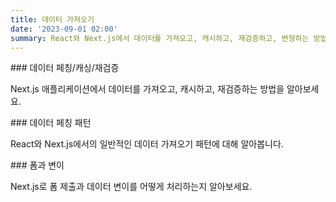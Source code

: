 ```yaml
---
title: 데이터 가져오기
date: '2023-09-01 02:00'
summary: React와 Next.js에서 데이터를 가져오고, 캐시하고, 재검증하고, 변형하는 방법에 대해 알아보세요.
---
```



<div className="grid grid-cols-1 sm:grid-cols-2 gap-4">

<Card href="/docs/nextjs/data-fetching/fetching-caching-and-revalidating">
### 데이터 페칭/캐싱/재검증

Next.js 애플리케이션에서 데이터를 가져오고, 캐시하고, 재검증하는 방법을 알아보세요.
</Card>

<Card href="/docs/nextjs/data-fetching/patterns">
### 데이터 페칭 패턴

React와 Next.js에서의 일반적인 데이터 가져오기 패턴에 대해 알아봅니다.
</Card>

<Card href="/docs/nextjs/data-fetching/forms-and-mutations">
### 폼과 변이

Next.js로 폼 제출과 데이터 변이를 어떻게 처리하는지 알아보세요.
</Card>

</div>